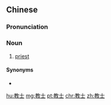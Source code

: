 ==Chinese==
{{zh-forms}}

===Pronunciation===
{{zh-pron
|m=jiàoshì
|c=gaau3 si6
|cat=n
}}

===Noun===
{{zh-noun}}

# [[priest]]

====Synonyms====
* {{zh-l|祭司}}

{{zh-cat|Occupations|Religion}}

[[hu:教士]]
[[mg:教士]]
[[pt:教士]]
[[chr:教士]]
[[zh:教士]]
